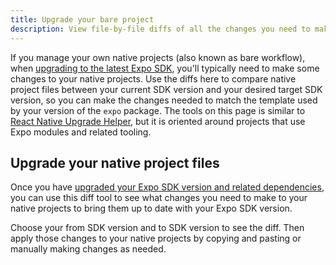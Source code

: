 ```yaml
---
title: Upgrade your bare project
description: View file-by-file diffs of all the changes you need to make to your native projects to upgrade them to the next Expo SDK version.
---
```



If you manage your own native projects (also known as bare workflow), when [upgrading to the latest Expo SDK](/workflow/upgrading-expo-sdk-walkthrough/), you'll typically need to make some changes to your native projects. Use the diffs here to compare native project files between your current SDK version and your desired target SDK version, so you can make the changes needed to match the template used by your version of the `expo` package. The tools on this page is similar to [React Native Upgrade Helper](https://react-native-community.github.io/upgrade-helper/), but it is oriented around projects that use Expo modules and related tooling.

## Upgrade your native project files

Once you have [upgraded your Expo SDK version and related dependencies](/workflow//upgrading-expo-sdk-walkthrough/#how-to-upgrade-to-the-latest-sdk-version), you can use this diff tool to see what changes you need to make to your native projects to bring them up to date with your Expo SDK version.

Choose your from SDK version and to SDK version to see the diff. Then apply those changes to your native projects by copying and pasting or manually making changes as needed.

<TemplateBareMinimumDiffViewer />